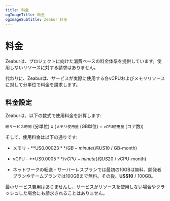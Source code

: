 ```yaml
---
title: 料金
ogImageTitle: 料金
ogImageSubtitle: Zeabur 料金
---
```


# 料金

Zeaburは、プロジェクトに向けた消費ベースの料金体系を提供しています。使用しないリソースに対する請求はありません。

代わりに、Zeaburは、サービスが実際に使用する各vCPUおよびメモリリソースに対して分単位で料金を請求します。

## 料金設定

Zeaburは、以下の数式で使用料金を計算します:

`総サービス時間` (分単位) x (`メモリ使用量` (GB単位) + `vCPU使用量` (コア数))

そして、使用料金は以下の通りです:

- メモリ - **US$0.00023** / GB-minute (約US$10 / GB-month)

- vCPU - **US$0.0005** / vCPU-minute (約US$20 / vCPU-month)

- ネットワークの転送 - サーバーレスプランでは最初の10GBは無料、開発者プランやチームプランでは100GBまで無料。その後、**US$10** / 100GB。

最小サービス費用はありませんし、サービスがリソースを使用しない場合やクラッシュした場合にも請求されることはありません。